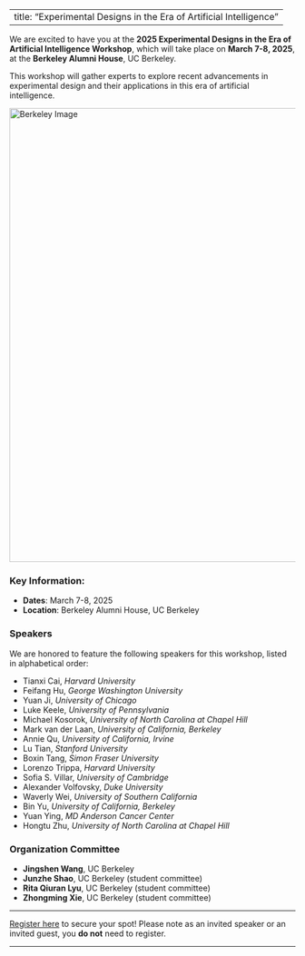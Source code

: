 
---
title: "Experimental Designs in the Era of Artificial Intelligence"
---


We are excited to have you at the **2025 Experimental Designs in the Era of Artificial Intelligence Workshop**, which will take place on **March 7-8, 2025**, at the **Berkeley Alumni House**, UC Berkeley.

This workshop will gather experts to explore recent advancements in experimental design and their applications in this era of artificial intelligence. 

<img src="berkeley_photo_1.png" alt="Berkeley Image" width="800px" />  <!-- Adjust the width as needed -->

### Key Information:
- **Dates**: March 7-8, 2025
- **Location**: Berkeley Alumni House, UC Berkeley

### Speakers
We are honored to feature the following speakers for this workshop, listed in alphabetical order:

- Tianxi Cai, *Harvard University*
- Feifang Hu, *George Washington University*
- Yuan Ji, *University of Chicago*
- Luke Keele, *University of Pennsylvania*
- Michael Kosorok, *University of North Carolina at Chapel Hill*
- Mark van der Laan, *University of California, Berkeley*
- Annie Qu, *University of California, Irvine*
- Lu Tian, *Stanford University*
- Boxin Tang, *Simon Fraser University*
- Lorenzo Trippa, *Harvard University*
- Sofia S. Villar, *University of Cambridge*
- Alexander Volfovsky, *Duke University*
- Waverly Wei, *University of Southern California *
- Bin Yu, *University of California, Berkeley*
- Yuan Ying, *MD Anderson Cancer Center*
- Hongtu Zhu, *University of North Carolina at Chapel Hill*


### Organization Committee

- **Jingshen Wang**, UC Berkeley
- **Junzhe Shao**, UC Berkeley (student committee)
- **Rita Qiuran Lyu**, UC Berkeley (student committee)
- **Zhongming Xie**, UC Berkeley (student committee)



---

[Register here](registration.html) to secure your spot! Please note as an invited speaker or an invited guest, you **do not** need to register. 

---
